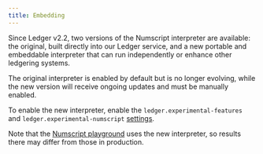 ```yaml
---
title: Embedding
---
```


Since Ledger v2.2, two versions of the Numscript interpreter are available: the original, built directly into our Ledger service, and a new portable and embeddable interpreter that can run independently or enhance other ledgering systems.

The original interpreter is enabled by default but is no longer evolving, while the new version will receive ongoing updates and must be manually enabled.

To enable the new interpreter, enable the `ledger.experimental-features` and `ledger.experimental-numscript` [settings](../operator/Configuration%20reference/Settings).

Note that the [Numscript playground](https://playground.numscript.org/?template=simple-send) uses the new interpreter, so results there may differ from those in production.